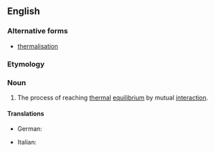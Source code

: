 ==English==

===Alternative forms===
* [[thermalisation]]

===Etymology===
{{suffix|en|thermal|ization}}

===Noun===
{{wikipedia}}
{{en-noun|~}}

# {{lb|en|physics}} The process of reaching [[thermal]] [[equilibrium]] by mutual [[interaction]].

====Translations====
{{trans-top|The process of reaching thermal equilibrium}}
* German: {{t|de|Thermalisierung|f}}
{{trans-mid}}
* Italian: {{t|it|termalizzazione|f}}
{{trans-bottom}}